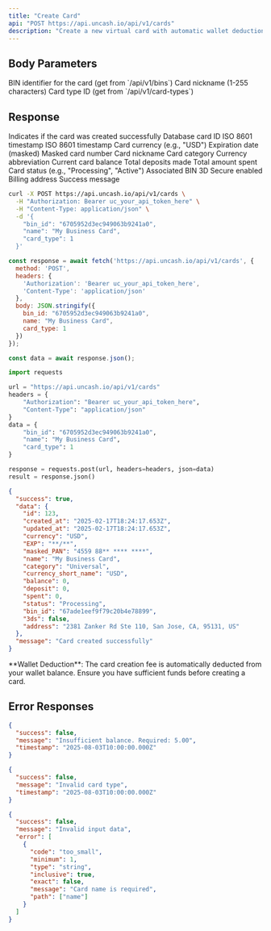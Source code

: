 ```yaml
---
title: "Create Card"
api: "POST https://api.uncash.io/api/v1/cards"
description: "Create a new virtual card with automatic wallet deduction"
---
```


## Body Parameters

<ParamField body="bin_id" type="string" required>
  BIN identifier for the card (get from `/api/v1/bins`)
</ParamField>

<ParamField body="name" type="string" required>
  Card nickname (1-255 characters)
</ParamField>

<ParamField body="card_type" type="integer" required>
  Card type ID (get from `/api/v1/card-types`)
</ParamField>

## Response

<ResponseField name="success" type="boolean">
  Indicates if the card was created successfully
</ResponseField>

<ResponseField name="data" type="object">
  <Expandable title="Card details">
    <ResponseField name="id" type="integer">Database card ID</ResponseField>
    <ResponseField name="created_at" type="string">ISO 8601 timestamp</ResponseField>
    <ResponseField name="updated_at" type="string">ISO 8601 timestamp</ResponseField>
    <ResponseField name="currency" type="string">Card currency (e.g., "USD")</ResponseField>
    <ResponseField name="EXP" type="string">Expiration date (masked)</ResponseField>
    <ResponseField name="masked_PAN" type="string">Masked card number</ResponseField>
    <ResponseField name="name" type="string">Card nickname</ResponseField>
    <ResponseField name="category" type="string">Card category</ResponseField>
    <ResponseField name="currency_short_name" type="string">Currency abbreviation</ResponseField>
    <ResponseField name="balance" type="number">Current card balance</ResponseField>
    <ResponseField name="deposit" type="number">Total deposits made</ResponseField>
    <ResponseField name="spent" type="number">Total amount spent</ResponseField>
    <ResponseField name="status" type="string">Card status (e.g., "Processing", "Active")</ResponseField>
    <ResponseField name="bin_id" type="string">Associated BIN</ResponseField>
    <ResponseField name="3ds" type="boolean">3D Secure enabled</ResponseField>
    <ResponseField name="address" type="string">Billing address</ResponseField>
  </Expandable>
</ResponseField>

<ResponseField name="message" type="string">
  Success message
</ResponseField>

<RequestExample>

```bash cURL
curl -X POST https://api.uncash.io/api/v1/cards \
  -H "Authorization: Bearer uc_your_api_token_here" \
  -H "Content-Type: application/json" \
  -d '{
    "bin_id": "6705952d3ec949063b9241a0",
    "name": "My Business Card",
    "card_type": 1
  }'
```

```javascript JavaScript
const response = await fetch('https://api.uncash.io/api/v1/cards', {
  method: 'POST',
  headers: {
    'Authorization': 'Bearer uc_your_api_token_here',
    'Content-Type': 'application/json'
  },
  body: JSON.stringify({
    bin_id: "6705952d3ec949063b9241a0",
    name: "My Business Card",
    card_type: 1
  })
});

const data = await response.json();
```

```python Python
import requests

url = "https://api.uncash.io/api/v1/cards"
headers = {
    "Authorization": "Bearer uc_your_api_token_here",
    "Content-Type": "application/json"
}
data = {
    "bin_id": "6705952d3ec949063b9241a0",
    "name": "My Business Card", 
    "card_type": 1
}

response = requests.post(url, headers=headers, json=data)
result = response.json()
```

</RequestExample>

<ResponseExample>

```json Response
{
  "success": true,
  "data": {
    "id": 123,
    "created_at": "2025-02-17T18:24:17.653Z",
    "updated_at": "2025-02-17T18:24:17.653Z",
    "currency": "USD",
    "EXP": "**/**",
    "masked_PAN": "4559 88** **** ****",
    "name": "My Business Card",
    "category": "Universal",
    "currency_short_name": "USD",
    "balance": 0,
    "deposit": 0,
    "spent": 0,
    "status": "Processing",
    "bin_id": "67ade1eef9f79c20b4e78899",
    "3ds": false,
    "address": "2381 Zanker Rd Ste 110, San Jose, CA, 95131, US"
  },
  "message": "Card created successfully"
}
```

</ResponseExample>

<Info>
  **Wallet Deduction**: The card creation fee is automatically deducted from your wallet balance. Ensure you have sufficient funds before creating a card.
</Info>

## Error Responses

<ResponseExample>

```json Insufficient Balance
{
  "success": false,
  "message": "Insufficient balance. Required: 5.00",
  "timestamp": "2025-08-03T10:00:00.000Z"
}
```

```json Invalid Card Type
{
  "success": false,  
  "message": "Invalid card type",
  "timestamp": "2025-08-03T10:00:00.000Z"
}
```

```json Validation Error
{
  "success": false,
  "message": "Invalid input data",
  "error": [
    {
      "code": "too_small",
      "minimum": 1,
      "type": "string",
      "inclusive": true,
      "exact": false,
      "message": "Card name is required",
      "path": ["name"]
    }
  ]
}
```

</ResponseExample>